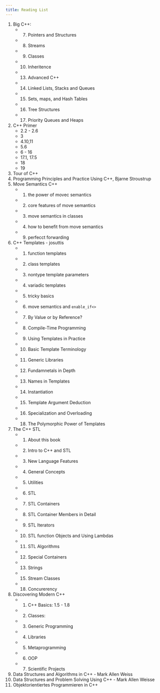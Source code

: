 ```yaml
---
title: Reading List
---
```


1. Big C++: 
   * 7. Pointers and Structures
   * 8. Streams 
   * 9. Classes
   * 10. Inheritence 
   * 13. Advanced C++ 
   * 14. Linked Lists, Stacks and Queues
   * 15. Sets, maps, and Hash Tables
   * 16. Tree Structures
   * 17. Priority Queues and Heaps 
2. C++ Primer
   * 2.2 - 2.6
   * 3
   * 4.10,11
   * 5.6
   * 6 - 16
   * 17.1, 17.5
   * 18
   * 19
4. Tour of C++
3. Programming Principles and Practice Using C++, Bjarne Stroustrup
5. Move Semantics C++
   * 1. the power of movec semantics
   * 2. core features of move semantics
   * 3. move semantics in classes
   * 4. how to benefit from move semantics
   * 9. perfecct forwarding
6. C++ Templates - josuttis
   * 1. function templates
   * 2. class templates
   * 3. nontype template parameters
   * 4. variadic templates
   * 5. tricky basics
   * 6. move semantics and `enable_if<>`
   * 7. By Value or by Reference? 
   * 8. Compile-Time Programming 
   * 9. Using Templates in Practice
   * 10. Basic Template Terminology
   * 11. Generic Libraries
   * 12. Fundamnetals in Depth
   * 13. Names in Templates
   * 14. Instantiation
   * 15. Template Argument Deduction
   * 16. Specialization and Overloading
   * 18. The Polymorphic Power of Templates
7. The C++ STL
   * 1. About this book
   * 2. Intro to C++ and STL
   * 3. New Language Features
   * 4. General Concepts
   * 5. Utilities
   * 6. STL
   * 7. STL Containers
   * 8. STL Container Members in Detail
   * 9. STL Iterators
   * 10. STL function Objects and Using Lambdas
   * 11. STL Algorithms
   * 12. Special Containers
   * 13. Strings
   * 15. Stream Classes
   * 18. Concurerency
8. Discovering Modern C++ 
   * 1. C++ Basics: 1.5 - 1.8
   * 2. Classes: 
   * 3. Generic Programming
   * 4. Libraries
   * 5. Metaprogramming
   * 6. OOP
   * 7. Scientific Projects
9. Data Structures and Algorithms in C++ - Mark Allen Weiss
10. Data Structures and Problem Solving Using C++ - Mark Allen Weisse
11. Objektorientiertes Programmieren in C++ 